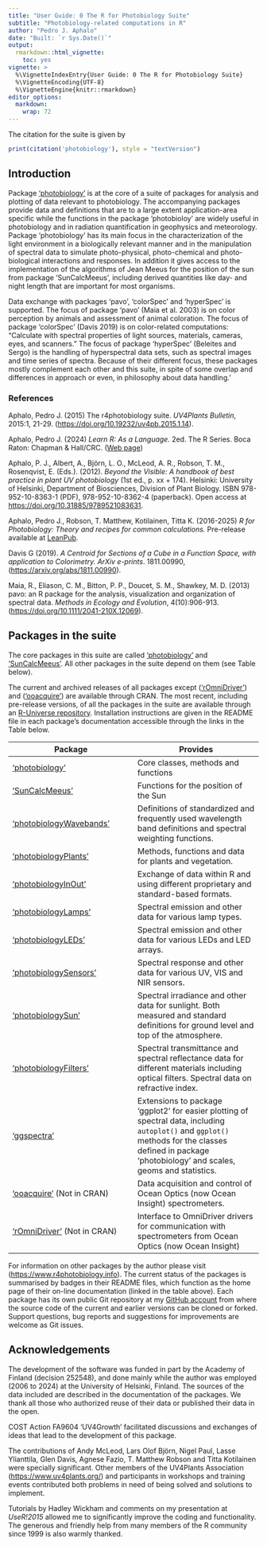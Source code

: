 ---
title: "User Guide: 0 The R for Photobiology Suite"
subtitle: "Photobiology-related computations in R"
author: "Pedro J. Aphalo"
date: "Built: `r Sys.Date()`"
output: 
  rmarkdown::html_vignette:
    toc: yes
vignette: >
  %\VignetteIndexEntry{User Guide: 0 The R for Photobiology Suite}
  %\VignetteEncoding{UTF-8}
  %\VignetteEngine{knitr::rmarkdown}
editor_options: 
  markdown: 
    wrap: 72
---

The citation for the suite is given by

```{r}
print(citation('photobiology'), style = "textVersion")
```

## Introduction

Package ['photobiology'](https://docs.r4photobiology.info/photobiology/)
is at the core of a suite of packages for analysis and
plotting of data relevant to photobiology. The accompanying packages provide data and
definitions that are to a large extent application-area specific while the
functions in the package 'photobioloy' are widely useful in photobiology and in
radiation quantification in geophysics and meteorology. Package 'photobiology'
has its main focus in the characterization of the light environment in a
biologically relevant manner and in the manipulation of spectral data to
simulate photo-physical, photo-chemical and photo-biological interactions and
responses. In addition it gives access to the implementation of the algorithms
of Jean Meeus for the position of the sun from package 'SunCalcMeeus', including
derived quantities like day- and night length that are important for most
organisms.

Data exchange with packages 'pavo', 'colorSpec' and 'hyperSpec' is supported.
The focus of package 'pavo' (Maia et al. 2003) is on color perception by animals
and assessment of animal coloration. The focus of package 'colorSpec' (Davis
2019) is on color-related computations: "Calculate with spectral properties of
light sources, materials, cameras, eyes, and scanners." The focus of package
'hyperSpec' (Beleites and Sergo) is the handling of hyperspectral data sets,
such as spectral images and time series of spectra. Because of their different
focus, these packages mostly complement each other and this suite, in spite of
some overlap and differences in approach or even, in philosophy about data
handling.'

### References

Aphalo, Pedro J. (2015) The r4photobiology suite. *UV4Plants Bulletin*,
2015:1, 21-29. (<https://doi.org/10.19232/uv4pb.2015.1.14>).

Aphalo, Pedro J. (2024) *Learn R: As a Language.* 2ed. The R Series. 
Boca Raton: Chapman & Hall/CRC. ([Web page](https://www.learnr-book.info/))

Aphalo, P. J., Albert, A., Björn, L. O., McLeod, A. R., Robson, T. M.,
Rosenqvist, E. (Eds.). (2012). *Beyond the Visible: A handbook of best
practice in plant UV photobiology* (1st ed., p. xx + 174). Helsinki:
University of Helsinki, Department of Biosciences, Division of Plant
Biology. ISBN 978-952-10-8363-1 (PDF), 978-952-10-8362-4 (paperback).
Open access at <https://doi.org/10.31885/9789521083631>.

Aphalo, Pedro J., Robson, T. Matthew, Kotilainen, Titta K. (2016-2025)
*R for Photobiology: Theory and recipes for common calculations.* 
Pre-release available at [LeanPub](https://leanpub.com/r4photobiology).

Davis G (2019). *A Centroid for Sections of a Cube in a Function Space,
with application to Colorimetry.* *ArXiv e-prints*. 1811.00990,
(<https://arxiv.org/abs/1811.00990>).

Maia, R., Eliason, C. M., Bitton, P. P., Doucet, S. M., Shawkey, M. D.
(2013) pavo: an R package for the analysis, visualization and
organization of spectral data. *Methods in Ecology and Evolution*,
4(10):906-913. (<https://doi.org/10.1111/2041-210X.12069>).

## Packages in the suite

The core packages in this suite are called
['photobiology'](https://docs.r4photobiology.info/photobiology/) and 
['SunCalcMeeus'](https://docs.r4photobiology.info/SunCalcMeeus/).
All other packages in the suite depend on them (see Table below).

The current and archived releases of all packages except
(['rOmniDriver'](https://docs.r4photobiology.info/rOmniDriver/)) and
(['ooacquire'](https://docs.r4photobiology.info/ooacquire/)) are available
through CRAN. The most recent, including pre-release versions, of all the
packages in the suite are available through an [R-Universe
repository](https://aphalo.r-universe.dev/). Installation instructions are given
in the README file in each package's documentation accessible through the links
in the Table below.

| Package                     | Provides                                                                                                                                                                                                |
|------------------------------------|------------------------------------|
| ['photobiology'](https://docs.r4photobiology.info/photobiology/)              | Core classes, methods and functions                                                                                                                                                                     |
| ['SunCalcMeeus'](https://docs.r4photobiology.info/SunCalcMeeus/)              | Functions for the position of the Sun                                                                                                                                                                     |
| ['photobiologyWavebands'](https://docs.r4photobiology.info/photobiologyWavebands/)     | Definitions of standardized and frequently used wavelength band definitions and spectral weighting functions.                                                                                           |
| ['photobiologyPlants'](https://docs.r4photobiology.info/photobiologyPlants/)        | Methods, functions and data for plants and vegetation.                                                                                                                                                  |
| ['photobiologyInOut'](https://docs.r4photobiology.info/photobiologyInOut/)         | Exchange of data within R and using different proprietary and standard-based formats.                                                                                                                   |
| ['photobiologyLamps'](https://docs.r4photobiology.info/photobiologyLamps/)         | Spectral emission and other data for various lamp types.                                                                                                                                                |
| ['photobiologyLEDs'](https://docs.r4photobiology.info/photobiologyLEDs/)          | Spectral emission and other data for various LEDs and LED arrays.                                                                                                                                       |
| ['photobiologySensors'](https://docs.r4photobiology.info/photobiologySensors/)       | Spectral response and other data for various UV, VIS and NIR sensors.                                                                                                                                   |
| ['photobiologySun'](https://docs.r4photobiology.info/photobiologySun/)           | Spectral irradiance and other data for sunlight. Both measured and standard definitions for ground level and top of the atmosphere.                                                                     |
| ['photobiologyFilters'](https://docs.r4photobiology.info/photobiologyFilters/)       | Spectral transmittance and spectral reflectance data for different materials including optical filters. Spectral data on refractive index.                                                              |
| ['ggspectra'](https://docs.r4photobiology.info/ggspectra/)                 | Extensions to package 'ggplot2' for easier plotting of spectral data, including `autoplot()` and `ggplot()` methods for the classes defined in package 'photobiology' and scales, geoms and statistics. |
| ['ooacquire'](https://docs.r4photobiology.info/ooacquire/) (Not in CRAN)    | Data acquisition and control of Ocean Optics (now Ocean Insight) spectrometers.                                                                                                                           |
| ['rOmniDriver'](https://docs.r4photobiology.info/rOmniDriver/) (Not in CRAN) | Interface to OmniDriver drivers for communication with spectrometers from Ocean Optics (now Ocean Insight)                                                                                              |

For information on other packages by the author please visit
(<https://www.r4photobiology.info>). The current status of the packages is
summarised by badges in their README files, which function as the home page of
their on-line documentation (linked in the table above). Each package has its
own public Git repository at my [GitHub account](<https://github.com/aphalo/>)
from where the source code of the current and earlier versions can be cloned or
forked. Support questions, bug reports and suggestions for improvements are
welcome as Git issues.

## Acknowledgements

The development of the software was funded in part by the Academy of Finland
(decision 252548), and done mainly while the author was employed (2006 to 2024)
at the University of Helsinki, Finland. The sources of the data included are
described in the documentation of the packages. We thank all those who
authorized reuse of their data or published their data in the open.

COST Action FA9604 'UV4Growth' facilitated
discussions and exchanges of ideas that lead to the development of this
package. 

The contributions of Andy McLeod, Lars Olof Björn, Nigel Paul,
Lasse Ylianttila, Glen Davis, Agnese Fazio, T. Matthew Robson and Titta
Kotilainen were specially significant. Other members of the UV4Plants
Association (<https://www.uv4plants.org/>) and participants in workshops
and training events contributed both problems in need of being solved
and solutions to implement.

Tutorials by Hadley Wickham and comments on my presentation at
*UseR!2015* allowed me to significantly improve the coding and
functionality. The generous and friendly help from many members of the R
community since 1999 is also warmly thanked.
